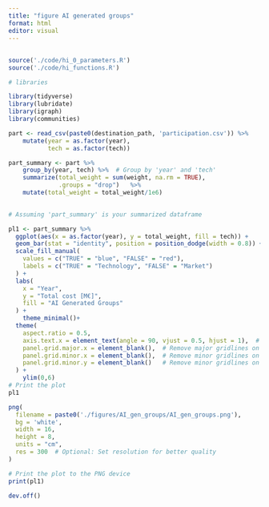 ```yaml
---
title: "figure AI generated groups"
format: html
editor: visual
---
```


## 

```r

source('./code/hi_0_parameters.R')
source('./code/hi_functions.R')

# libraries

library(tidyverse)
library(lubridate)
library(igraph)
library(communities)
```

```r

part <- read_csv(paste0(destination_path, 'participation.csv')) %>%
    mutate(year = as.factor(year),
           tech = as.factor(tech))

part_summary <- part %>%
    group_by(year, tech) %>%  # Group by 'year' and 'tech'
    summarize(total_weight = sum(weight, na.rm = TRUE),
              .groups = "drop")   %>%
    mutate(total_weight = total_weight/1e6)
 

# Assuming 'part_summary' is your summarized dataframe

pl1 <- part_summary %>%
  ggplot(aes(x = as.factor(year), y = total_weight, fill = tech)) +
  geom_bar(stat = "identity", position = position_dodge(width = 0.8)) +  
  scale_fill_manual(
    values = c("TRUE" = "blue", "FALSE" = "red"),
    labels = c("TRUE" = "Technology", "FALSE" = "Market")
  ) +
  labs(
    x = "Year",
    y = "Total cost [M€]",
    fill = "AI Generated Groups"
  ) +
    theme_minimal()+
  theme(
    aspect.ratio = 0.5,
    axis.text.x = element_text(angle = 90, vjust = 0.5, hjust = 1),  # Rotate x-axis labels vertically
    panel.grid.major.x = element_blank(),  # Remove major gridlines on the x-axis
    panel.grid.minor.x = element_blank(),  # Remove minor gridlines on the x-axis
    panel.grid.minor.y = element_blank()   # Remove minor gridlines on the y-axis
  ) +
    ylim(0,6)
# Print the plot
pl1

png(
  filename = paste0('./figures/AI_gen_groups/AI_gen_groups.png'),
  bg = 'white',
  width = 16, 
  height = 8, 
  units = "cm",
  res = 300  # Optional: Set resolution for better quality
)

# Print the plot to the PNG device
print(pl1)

dev.off()

```
